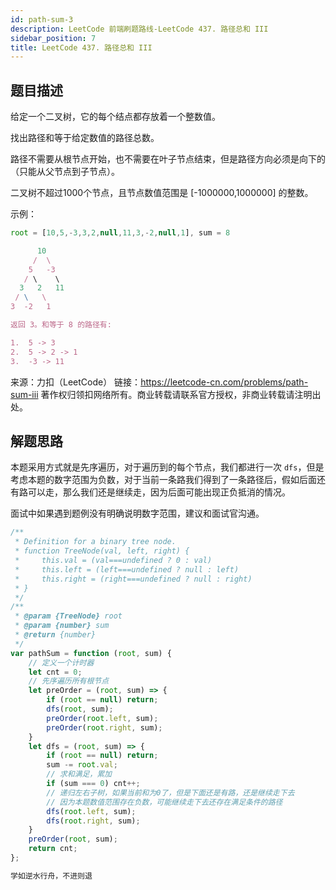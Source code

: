 ```yaml
---
id: path-sum-3
description: LeetCode 前端刷题路线-LeetCode 437. 路径总和 III
sidebar_position: 7
title: LeetCode 437. 路径总和 III
---
```



## 题目描述
给定一个二叉树，它的每个结点都存放着一个整数值。

找出路径和等于给定数值的路径总数。

路径不需要从根节点开始，也不需要在叶子节点结束，但是路径方向必须是向下的（只能从父节点到子节点）。

二叉树不超过1000个节点，且节点数值范围是 [-1000000,1000000] 的整数。

示例：

```javascript
root = [10,5,-3,3,2,null,11,3,-2,null,1], sum = 8

      10
     /  \
    5   -3
   / \    \
  3   2   11
 / \   \
3  -2   1

返回 3。和等于 8 的路径有:

1.  5 -> 3
2.  5 -> 2 -> 1
3.  -3 -> 11
```

来源：力扣（LeetCode）
链接：https://leetcode-cn.com/problems/path-sum-iii
著作权归领扣网络所有。商业转载请联系官方授权，非商业转载请注明出处。




## 解题思路

本题采用方式就是先序遍历，对于遍历到的每个节点，我们都进行一次 `dfs`，但是考虑本题的数字范围为负数，对于当前一条路我们得到了一条路径后，假如后面还有路可以走，那么我们还是继续走，因为后面可能出现正负抵消的情况。

面试中如果遇到题例没有明确说明数字范围，建议和面试官沟通。

```javascript
/**
 * Definition for a binary tree node.
 * function TreeNode(val, left, right) {
 *     this.val = (val===undefined ? 0 : val)
 *     this.left = (left===undefined ? null : left)
 *     this.right = (right===undefined ? null : right)
 * }
 */
/**
 * @param {TreeNode} root
 * @param {number} sum
 * @return {number}
 */
var pathSum = function (root, sum) {
    // 定义一个计时器
    let cnt = 0;
    // 先序遍历所有根节点
    let preOrder = (root, sum) => {
        if (root == null) return;
        dfs(root, sum);
        preOrder(root.left, sum);
        preOrder(root.right, sum);
    }
    let dfs = (root, sum) => {
        if (root == null) return;
        sum -= root.val;
        // 求和满足，累加
        if (sum === 0) cnt++;
        // 递归左右子树，如果当前和为0了，但是下面还是有路，还是继续走下去
        // 因为本题数值范围存在负数，可能继续走下去还存在满足条件的路径
        dfs(root.left, sum);
        dfs(root.right, sum);
    }
    preOrder(root, sum);
    return cnt;
};
```


```javascript
学如逆水行舟，不进则退
```


